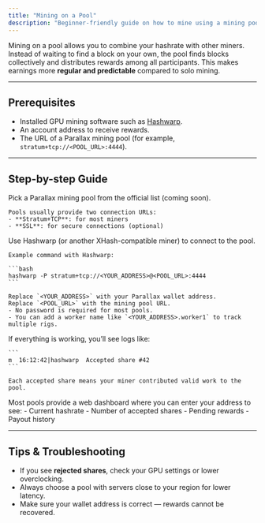 ```yaml
---
title: "Mining on a Pool"
description: "Beginner-friendly guide on how to mine using a mining pool."
---
```


Mining on a pool allows you to combine your hashrate with other miners. Instead of waiting to find a block on your own, the pool finds blocks collectively and distributes rewards among all participants. This makes earnings more **regular and predictable** compared to solo mining.

---

## Prerequisites

- Installed GPU mining software such as [Hashwarp](./gpu).  
- An account address to receive rewards.
- The URL of a Parallax mining pool (for example, `stratum+tcp://<POOL_URL>:4444`).  

---

## Step-by-step Guide

<Steps>
  <Step title="Choose a mining pool">
    Pick a Parallax mining pool from the official list (coming soon).  

    Pools usually provide two connection URLs:
    - **Stratum+TCP**: for most miners  
    - **SSL**: for secure connections (optional)
  </Step>

  <Step title="Run your miner">
    Use Hashwarp (or another XHash-compatible miner) to connect to the pool.

    Example command with Hashwarp:

    ```bash
    hashwarp -P stratum+tcp://<YOUR_ADDRESS>@<POOL_URL>:4444
    ```

    Replace `<YOUR_ADDRESS>` with your Parallax wallet address.  
    Replace `<POOL_URL>` with the mining pool URL.  
    - No password is required for most pools.  
    - You can add a worker name like `<YOUR_ADDRESS>.worker1` to track multiple rigs.
  </Step>

  <Step title="Confirm shares are submitted">
    If everything is working, you’ll see logs like:

    ```
    m  16:12:42|hashwarp  Accepted share #42
    ```

    Each accepted share means your miner contributed valid work to the pool.
  </Step>

  <Step title="Check pool dashboard">
    Most pools provide a web dashboard where you can enter your address to see:
    - Current hashrate  
    - Number of accepted shares  
    - Pending rewards  
    - Payout history  
  </Step>
</Steps>

---

## Tips & Troubleshooting

- If you see **rejected shares**, check your GPU settings or lower overclocking.  
- Always choose a pool with servers close to your region for lower latency.  
- Make sure your wallet address is correct — rewards cannot be recovered.
